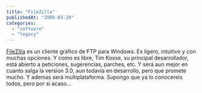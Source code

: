 ```yaml
---
title: "FileZilla"
publishedAt: "2005-03-20"
categories: 
  - "software"
  - "legacy"
---
```


[FileZilla](http://filezilla.sourceforge.net/) es un cliente gráfico de FTP para Windows. Es ligero, intuitivo y con muchas opciones. Y como es libre, Tim Kosse, su principal desarrollador, está abierto a peticiones, sugerencias, parches, etc. Y será aun mejor en cuanto salga la version 3.0, aun todavía en desarrollo, pero que promete mucho. Y ademas será multiplataforma. Supongo que ya lo conocereis todos, pero por si acaso...
